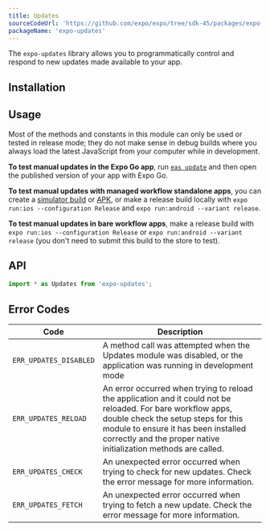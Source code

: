```yaml
---
title: Updates
sourceCodeUrl: 'https://github.com/expo/expo/tree/sdk-45/packages/expo-updates'
packageName: 'expo-updates'
---
```



The `expo-updates` library allows you to programmatically control and respond to new updates made available to your app.

<PlatformsSection android emulator ios simulator />

## Installation

<APIInstallSection href="/bare/installing-updates/" />

## Usage

Most of the methods and constants in this module can only be used or tested in release mode; they do not make sense in debug builds where you always load the latest JavaScript from your computer while in development.

**To test manual updates in the Expo Go app**, run [`eas update`](/eas-update/introduction) and then open the published version of your app with Expo Go.

**To test manual updates with managed workflow standalone apps**, you can create a [simulator build](/build-reference/simulators.mdx) or [APK](/build-reference/apk.mdx), or make a release build locally with `expo run:ios --configuration Release` and `expo run:android --variant release`.

**To test manual updates in bare workflow apps**, make a release build with `expo run:ios --configuration Release` or `expo run:android --variant release` (you don't need to submit this build to the store to test).

## API

```js
import * as Updates from 'expo-updates';
```

<APISection packageName="expo-updates" apiName="Updates" />

## Error Codes

| Code                   | Description                                                                                                                                                                                                                                                   |
| ---------------------- | ------------------------------------------------------------------------------------------------------------------------------------------------------------------------------------------------------------------------------------------------------------- |
| `ERR_UPDATES_DISABLED` | A method call was attempted when the Updates module was disabled, or the application was running in development mode                                                                                                                                          |
| `ERR_UPDATES_RELOAD`   | An error occurred when trying to reload the application and it could not be reloaded. For bare workflow apps, double check the setup steps for this module to ensure it has been installed correctly and the proper native initialization methods are called. |
| `ERR_UPDATES_CHECK`    | An unexpected error occurred when trying to check for new updates. Check the error message for more information.                                                                                                                                              |
| `ERR_UPDATES_FETCH`    | An unexpected error occurred when trying to fetch a new update. Check the error message for more information.                                                                                                                                                 |
